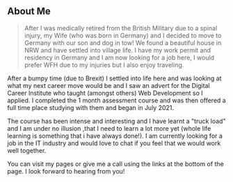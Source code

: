 ## About Me

> After I was medically retired from the British Military due to a spinal injury, my Wife (who was born in Germany) and I decided to move to Germany with our son and dog in tow!  We found a beautiful house in NRW and have settled into village life. I have my work permit and residency in Germany and I am now looking for a job here, I would prefer WFH due to my injuries but I also enjoy traveling.

After a bumpy time (due to Brexit) I settled into life here and was looking at what my next career move would be and I saw an advert for the Digital Career Institute who taught (amongst others) Web Development so I applied.  I completed the 1 month assessment course and was then offered a full time place studying with them and began in July 2021. 

The course has been intense and interesting and I have learnt a "truck load" and I am under no illusion ,that I need to learn a lot more yet (whole life learning is something that i have always done!).  I am currently looking for a job in the IT industry and would love to chat if you feel that we would work well together.  

You can visit my pages or give me a call using the links at the bottom of the page.  I look forward to hearing from you!